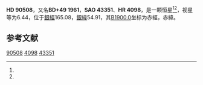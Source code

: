 {{Starbox begin
| name = HD 90508
}}
{{Starbox observe
| epoch = [[J2000.0|J2000.0]]
| constell = {{星座名待查}}<ref name=SIMBAD>{{cite web
 | url=http://simbad.u-strasbg.fr/simbad/sim-id?Ident=HR+4098
 | title =Pulsating variable Star
 | publisher=Centre de Données astronomiques de Strasbourg
 | work=SIMBAD
 | accessdate=2012-07-13}}</ref><ref name=DATA>{{cite web
 | url=http://vizier.u-strasbg.fr/viz-bin/VizieR-5?-out.add=.&-source=5050&-corr=PK=HR&-out.max=9999&HR=4098
 | title=VizieR Detailed Page
 | accessdate=2012-07-13
 | archive-date=2016-03-04
 | archive-url=https://web.archive.org/web/20160304224152/http://vizier.u-strasbg.fr/viz-bin/VizieR-5?-out.add=.&-source=5050&-corr=PK=HR&-out.max=9999&HR=4098
 | dead-url=no
 }}</ref>
| 星官 = 
| ra = {{RA|10|28|3.8}}<ref name=SIMBAD /><ref name=DATA />
| dec = {{DEC|+48|47|5}}<ref name=SIMBAD /><ref name=DATA />
| appmag_v = 6.44<ref name=SIMBAD /><ref name=DATA />
}}
{{Starbox character
| class = F9V<ref name=SIMBAD /><ref name=DATA />
| b-v = 0.6<ref name=SIMBAD /><ref name=DATA />
| u-b = 0.05<ref name=SIMBAD /><ref name=DATA />
| r-i = 0.24E<ref name=SIMBAD /><ref name=DATA />
| variable = 
}}
{{Starbox astrometry
| radial_v = 0.05
| prop_mo_ra = -7
| parallax = 0.053
| p_error = 
}}
{{Starbox catalog
| names =BD+49 1961，[[SAO星表|SAO]] 43351，[[HD星表|HD]] 90508，[[HR星表|HR]] 4098}}
{{Starbox reference |Simbad=HR+4098}}
{{Starbox end}}

'''HD 90508'''，又名'''BD+49 1961'''，'''SAO 43351'''、'''HR 4098'''，是一颗恒星<ref name=SIMBAD /><ref name=DATA />，视星等为6.44，位于[[銀道座標系|銀經]]165.08，[[銀道座標系|銀緯]]54.91，其[[B1900.0|B1900.0]]坐标为赤經{{RA|10|21|53.6}}，赤緯{{DEC|+49|54.91|8}}。

== 参考文献 ==
{{reflist}}
{{大熊座}}
{{star-stub}}

[[Category:HD和HDE天體|90508]]
[[Category:HR天體|4098]]
[[Category:SAO天體|43351]]